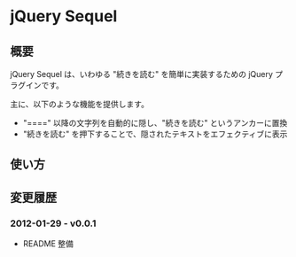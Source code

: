 = jQuery Sequel =
== 概要 ==
jQuery Sequel は、いわゆる &quot;続きを読む&quot; を簡単に実装するための jQuery プラグインです。

主に、以下のような機能を提供します。

* &quot;====&quot; 以降の文字列を自動的に隠し、&quot;続きを読む&quot; というアンカーに置換
* "続きを読む" を押下することで、隠されたテキストをエフェクティブに表示

== 使い方 ==



== 変更履歴 ==
=== 2012-01-29 - v0.0.1 ===
* README 整備



